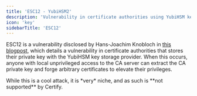 ```yaml
---
title: 'ESC12 - YubiHSM2'
description: 'Vulnerability in certificate authorities using YubiHSM key storage provider allowing CA private key extraction'
icon: 'key'
sidebarTitle: 'ESC12'
---
```


ESC12 is a vulnerability disclosed by Hans-Joachim Knobloch in [this blogpost](https://pkiblog.knobloch.info/esc12-shell-access-to-adcs-ca-with-yubihsm), which details a vulnerability in certificate authorities that stores their private key with the YubiHSM key storage provider. When this occurs, anyone with local unprivileged access to the CA server can extract the CA private key and forge arbitrary certificates to elevate their privileges.

<Warning>
While this is a cool attack, it is *very* niche, and as such is **not supported** by Certify.
</Warning>